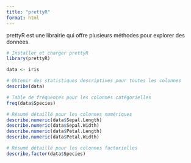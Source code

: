 ```yaml
---
title: "prettyR"
format: html
---
```


prettyR est une librairie qui offre plusieurs méthodes pour explorer des données.


```r
# Installer et charger prettyR
library(prettyR)

data <- iris

# Obtenir des statistiques descriptives pour toutes les colonnes
describe(data)

# Table de fréquences pour les colonnes catégorielles
freq(data$Species)

# Résumé détaillé pour les colonnes numériques
describe.numeric(data$Sepal.Length)
describe.numeric(data$Sepal.Width)
describe.numeric(data$Petal.Length)
describe.numeric(data$Petal.Width)

# Résumé détaillé pour les colonnes factorielles
describe.factor(data$Species)
```
